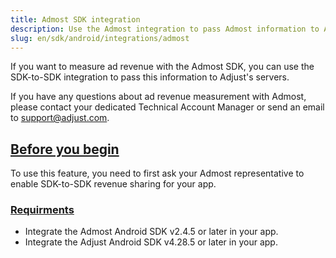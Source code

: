 ```yaml
---
title: Admost SDK integration
description: Use the Admost integration to pass Admost information to Adjust's servers.
slug: en/sdk/android/integrations/admost
---
```


If you want to measure ad revenue with the Admost SDK, you can use the SDK-to-SDK integration to pass this information to Adjust's servers.

<Callout type="note">

If you have any questions about ad revenue measurement with Admost, please contact your dedicated Technical Account Manager or send an email to support@adjust.com.

</Callout>

## [Before you begin](before-you-begin)

To use this feature, you need to first ask your Admost representative to enable SDK-to-SDK revenue sharing for your app.

### [Requirments](requirments)

-  Integrate the Admost Android SDK v2.4.5 or later in your app.
-  Integrate the Adjust Android SDK v4.28.5 or later in your app.
